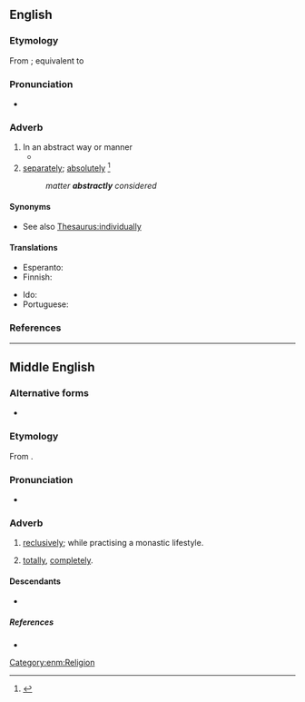 ==English==

===Etymology===
From {{inh|en|enm|abstractly}}; equivalent to {{suffix|abstract|ly|lang=en}}

===Pronunciation===
* {{a|US}} {{IPA|/æbˈstɹækt.li/|lang=en}}

===Adverb===
{{en-adv}}

# In an abstract way or manner
#* {{quote-text|lang=en|year=1919|author={{w|Daisy Ashford}}|title=The Young Visiters|chapter=5|passage=Bernard Clark and Ethel were seated side by side on a costly sofa gazing '''abstractly''' at the parting guest.}}
# [[separately]]; [[absolutely]] {{defdate|First attested around 1350 to 1470.}}<ref name=SOED>{{R:SOED5|page=10}}</ref>
#: ''matter '''abstractly''' considered''

====Synonyms====
* {{sense|separately}} See also [[Thesaurus:individually]]

====Translations====
{{trans-top|in an abstract manner}}
* Esperanto: {{t|eo|abstrakte}}
* Finnish: {{t+|fi|abstraktisti}}
{{trans-mid}}
* Ido: {{t|io|abstrakte}}
* Portuguese: {{t|pt|abstratamente}}
{{trans-bottom}}

===References===
<references/>

----

==Middle English==

===Alternative forms===
* {{alter|enm|abstractlich}}

===Etymology===
From {{af|enm|abstract|-ly}}.

===Pronunciation===
* {{IPA|lang=enm|/abˈstraktliː/|/abˈstraktliːtʃ(ə)/}}

===Adverb===
{{enm-adv}}

# {{lb|enm|rare}} [[reclusively]]; while practising a monastic lifestyle.
# {{lb|enm|rare}} [[totally]], [[completely]].

====Descendants====
* {{desc|en|abstractly}}

=====References=====
* {{R:MED Online|entry=abstractlī (adv.) |id=MED236 |accessdate=2018-05-24}}

[[Category:enm:Religion]]